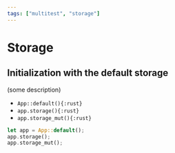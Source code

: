 ```yaml
---
tags: ["multitest", "storage"]
---
```


# Storage

## Initialization with the default storage

(some description)

- `App::default(){:rust}`
- `app.storage(){:rust}`
- `app.storage_mut(){:rust}`

```rust
let app = App::default();
app.storage();
app.storage_mut();
```
